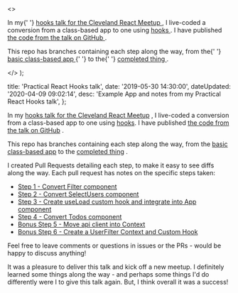   <>
    <p>
      In my{' '}
      <a href="https://www.meetup.com/Cleveland-React/events/261043210/">
        hooks talk for the Cleveland React Meetup
      </a>
      , I live-coded a conversion from a class-based app to one using <a href="https://reactjs.org/docs/hooks-intro.html">
        hooks
      </a>. I have published <a href="https://github.com/danieltott/practicalHooksTalk">
        the code from the talk on GitHub
      </a>.
    </p>
    <p>
      This repo has branches containing each step along the way, from the{' '}
      <a href="https://github.com/danieltott/practicalHooksTalk/tree/00-base">
        basic class-based app
      </a>{' '}
      to the{' '}
      <a href="https://github.com/danieltott/practicalHooksTalk/tree/06-Bonus-UserFilterContext">
        completed thing
      </a>
      .
    </p>
  </>
);


  title: 'Practical React Hooks talk',
  date: '2019-05-30 14:30:00',
  dateUpdated: '2020-04-09 09:02:14',
  desc: 'Example App and notes from my Practical React Hooks talk',
};

In my [hooks talk for the Cleveland React Meetup](https://www.meetup.com/Cleveland-React/events/261043210/) , I live-coded a conversion from a class-based app to one using [hooks](https://reactjs.org/docs/hooks-intro.html). I have published [the code from the talk on GitHub](https://github.com/danieltott/practicalHooksTalk) .

This repo has branches containing each step along the way, from the [basic class-based app](https://github.com/danieltott/practicalHooksTalk/tree/00-base) to the [completed thing](https://github.com/danieltott/practicalHooksTalk/tree/06-Bonus-UserFilterContext) .

I created Pull Requests detailing each step, to make it easy to see diffs along the way. Each pull request has notes on the specific steps taken:

- [Step 1 - Convert Filter component](https://github.com/danieltott/practicalHooksTalk/pull/5)
- [Step 2 - Convert SelectUsers component](https://github.com/danieltott/practicalHooksTalk/pull/6)
- [Step 3 - Create useLoad custom hook and integrate into App component](https://github.com/danieltott/practicalHooksTalk/pull/7)
- [Step 4 - Convert Todos component](https://github.com/danieltott/practicalHooksTalk/pull/8)
- [Bonus Step 5 - Move api client into Context](https://github.com/danieltott/practicalHooksTalk/pull/9)
- [Bonus Step 6 - Create a UserFilter Context and Custom Hook](https://github.com/danieltott/practicalHooksTalk/pull/10)

Feel free to leave comments or questions in issues or the PRs - would be happy to discuss anything!

It was a pleasure to deliver this talk and kick off a new meetup. I definitely learned some things along the way - and perhaps some things I'd do differently were I to give this talk again. But, I think overall it was a success!

